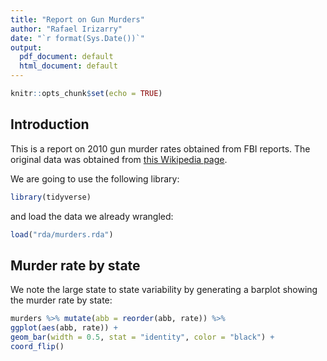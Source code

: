 ```yaml
---
title: "Report on Gun Murders"
author: "Rafael Irizarry"
date: "`r format(Sys.Date())`"
output:
  pdf_document: default
  html_document: default
---
```

  
  ```r
knitr::opts_chunk$set(echo = TRUE)
```

## Introduction

This is a report on 2010 gun murder rates obtained from FBI reports. The original data was obtained from [this Wikipedia page](https://en.wikipedia.org/wiki/Murder_in_the_United_States_by_state).

We are going to use the following library:
  
  ```r
library(tidyverse)
```

and load the data we already wrangled:
  
  ```r
load("rda/murders.rda")
```

## Murder rate by state 

We note the large state to state variability by generating a barplot showing the murder rate by state:
  
  ```r
murders %>% mutate(abb = reorder(abb, rate)) %>%
  ggplot(aes(abb, rate)) +
  geom_bar(width = 0.5, stat = "identity", color = "black") +
  coord_flip()
```